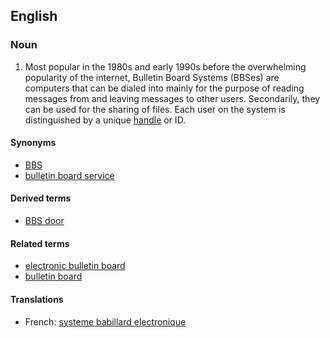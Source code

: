 ==English==

===Noun===
{{en-noun}}

# {{computing}} Most popular in the 1980s and early 1990s before the overwhelming popularity of the internet, Bulletin Board Systems (BBSes) are computers that can be dialed into mainly for the purpose of reading messages from and leaving messages to other users.  Secondarily, they can be used for the sharing of files.  Each user on the system is distinguished by a unique [[handle]] or ID.

====Synonyms====
* [[BBS]]
* [[bulletin board service]]

====Derived terms====
* [[BBS door]]

====Related terms====
* [[electronic bulletin board]]
* [[bulletin board]]

====Translations====
* French: [[systeme babillard electronique]]